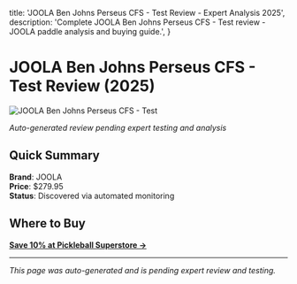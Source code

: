   title: 'JOOLA Ben Johns Perseus CFS - Test Review - Expert Analysis 2025',
  description: 'Complete JOOLA Ben Johns Perseus CFS - Test review - JOOLA paddle analysis and buying guide.',
}

# JOOLA Ben Johns Perseus CFS - Test Review (2025)

![JOOLA Ben Johns Perseus CFS - Test](/img/paddles/joola-ben-johns-perseus.jpg)

*Auto-generated review pending expert testing and analysis*

## Quick Summary

**Brand**: JOOLA  
**Price**: $279.95  
**Status**: Discovered via automated monitoring

## Where to Buy

**[Save 10% at Pickleball Superstore →](https://pickleballsuperstore.com/discount/Michael-111480)**

---

*This page was auto-generated and is pending expert review and testing.*
